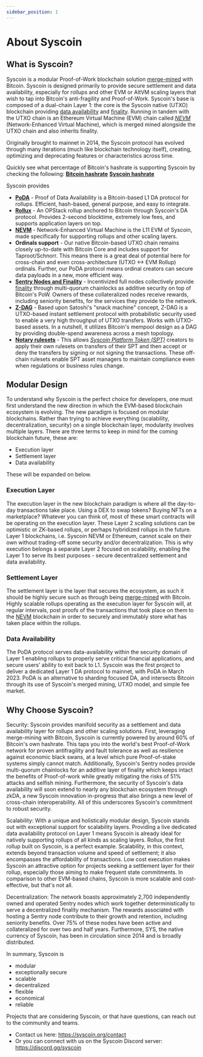 ```yaml
---
sidebar_position: 1
---
```

# About Syscoin

## What is Syscoin?

Syscoin is a modular Proof-of-Work blockchain solution [merge-mined](/docs/tech/merged-mining) with Bitcoin. Syscoin is designed primarily to provide secure settlement and data availability, especially for rollups and other EVM or AltVM scaling layers that wish to tap into Bitcoin's anti-fragility and Proof-of-Work. Syscoin's base is composed of a dual-chain Layer 1: the core is the Syscoin native (UTXO) blockchain providing [data availability](/docs/tech/poda) and [finality](/docs/tech/finality). Running in tandem with the UTXO chain is an Ethereum Virtual Machine (EVM) chain called [*NEVM*](/docs/tech/nevm) (Network-Enhanced Virtual Machine), which is merged mined alongside the UTXO chain and also inherits finality.

Originally brought to mainnet in 2014, the Syscoin protocol has evolved through many iterations (much like blockchain technology itself), creating, optimizing and deprecating features or characteristics across time. 

Quickly see what percentage of Bitcoin's hashrate is supporting Syscoin by checking the following:
[**Bitcoin hashrate**](https://www.coinwarz.com/mining/bitcoin/hashrate-chart) 
[**Syscoin hashrate**](https://www.coinwarz.com/mining/syscoin/hashrate-chart)

Syscoin provides

- [**PoDA**](/docs/tech/poda) - Proof of Data Availability is a Bitcoin-based L1 DA protocol for rollups. Efficient, hash-based, general purpose, and easy to integrate.
- [**Rollux**](/docs/tech/rollux) - An OPStack rollup anchored to Bitcoin through Syscoin's DA protocol. Provides 2-second blocktime, extremely low fees, and supports application layers on top.  
- [**NEVM**](/docs/tech/nevm) - Network-Enhanced Virtual Machine is the L11 EVM of Syscoin, made specifically for supporting rollups and other scaling layers.
- **Ordinals support** - Our native Bitcoin-based UTXO chain remains closely up-to-date with Bitcoin Core and includes support for Taproot/Schnorr. This means there is a great deal of potential here for cross-chain and even cross-architecture (UTXO <-> EVM Rollup) ordinals. Further, our PoDA protocol means ordinal creators can secure data payloads in a new, more efficient way.
- [**Sentry Nodes and Finality**](/docs/tech/sentrynodes) - Incentivized full nodes collectively provide [finality](/docs/tech/finality) through multi-quorum chainlocks as additive security on top of Bitcoin's PoW. Owners of these collateralized nodes receive rewards, including seniority benefits, for the services they provide to the network.
- [**Z-DAG**](/docs/tech/z-dag) - Based upon Satoshi's "snack machine" concept, Z-DAG is a UTXO-based instant settlement protocol with probabilistic security used to enable a very high throughput of UTXO transfers. Works with UTXO-based assets. In a nutshell, it utilizes Bitcoin's mempool design as a DAG by providing double-spend awareness across a mesh topology.
- [**Notary rulesets**](/docs/tech/notary) - This allows [*Syscoin Platform Token (SPT)*](/docs/tech/tokens) creators to apply their own rulesets on transfers of their SPT and then accept or deny the transfers by signing or not signing the transactions. These off-chain rulesets enable SPT asset managers to maintain compliance even when regulations or business rules change.

## Modular Design

To understand why Syscoin is the perfect choice for developers, one must first understand the new direction in which the EVM-based blockchain ecosystem is evolving. The new paradigm is focused on modular blockchains. Rather than trying to achieve everything (scalability, decentralization, security) on a single blockchain layer, modularity involves multiple layers. There are three terms to keep in mind for the coming blockchain future, these are:

- Execution layer
- Settlement layer
- Data availability

These will be expanded on below.

### Execution Layer

The execution layer in the new blockchain paradigm is where all the day-to-day transactions take place. Using a DEX to swap tokens? Buying NFTs on a marketplace? Whatever you can think of, most of these smart contracts will be operating on the execution layer. These Layer 2 scaling solutions can be optimistic or ZK-based rollups, or perhaps hybridized rollups in the future. Layer 1 blockchains, i.e. Syscoin NEVM or Ethereum, cannot scale on their own without trading-off some security and/or decentralization. This is why execution belongs a separate Layer 2 focused on scalability, enabling the Layer 1 to serve its best purposes - secure decentralized settlement and data availability.

### Settlement Layer

The settlement layer is the layer that secures the ecosystem, as such it should be highly secure such as through being [merge-mined](/docs/tech/merged-mining) with Bitcoin. Highly scalable rollups operating as the execution layer for Syscoin will, at regular intervals, post proofs of the transactions that took place on them to the [NEVM](/docs/tech/nevm) blockchain in order to securely and immutably store what has taken place within the rollups.

### Data Availability

The PoDA protocol serves data-availability within the security domain of Layer 1 enabling rollups to properly serve critical financial applications, and secure users’ ability to exit back to L1. Syscoin was the first project to deliver a dedicated Layer 1 DA protocol to mainnet, with PoDA in March 2023. PoDA is an alternative to sharding focused DA, and intersects Bitcoin through its use of Syscoin's merged mining, UTXO model, and simple fee market.



## Why Choose Syscoin?

Security: Syscoin provides manifold security as a settlement and data availability layer for rollups and other scaling solutions. First, leveraging merge-mining with Bitcoin, Syscoin is currently powered by around 60% of Bitcoin's own hashrate. This taps you into the world's best Proof-of-Work network for proven antifragility and fault tolerance as well as resilience against economic black swans, at a level which pure Proof-of-stake systems simply cannot match. Additionally, Syscoin's Sentry nodes provide multi-quorum chainlocks for an additive layer of finality which keeps intact the benefits of Proof-of-work while greatly mitigating the risks of 51% attacks and selfish mining. Furthermore, the security of Syscoin's data availability will soon extend to nearly any blockchain ecosystem through zkDA, a new Syscoin innovation in-progress that also brings a new level of cross-chain interoperability. All of this underscores Syscoin's commitment to robust security.

Scalability: With a unique and holistically modular design, Syscoin stands out with exceptional support for scalability layers. Providing a live dedicated data availability protocol on Layer 1 means Syscoin is already ideal for natively supporting rollups of all kinds as scaling layers. Rollux, the first rollup built on Syscoin, is a perfect example.  Scalability, in this context, extends beyond transaction volume and speed of settlement; it also encompasses the affordability of transactions. Low cost execution makes Syscoin an attractive option for projects seeking a settlement layer for their rollup, especially those aiming to make frequent state commitments. In comparison to other EVM-based chains, Syscoin is more scalable and cost-effective, but that's not all.

Decentralization: The network boasts approximately 2,700 independently owned and operated Sentry nodes which work together deterministically to serve a decentralized finality mechanism. The rewards associated with hosting a Sentry node contribute to their growth and retention, including seniority benefits. Over 75% of these nodes have been active and collateralized for over two and half years. Furthermore, SYS, the native currency of Syscoin, has been in circulation since 2014 and is broadly distributed.

In summary, Syscoin is

- modular
- exceptionally secure
- scalable
- decentralized
- flexible
- economical
- reliable

Projects that are considering Syscoin, or that have questions, can reach out to the community and teams.

- Contact us here: https://syscoin.org/contact
- Or you can connect with us on the Syscoin Discord server: https://discord.gg/syscoin
